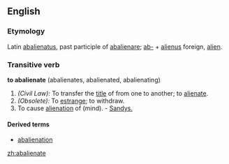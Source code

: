 ==English==

===Etymology===
Latin [[abalienatus]], past participle of [[abalienare]]; [[ab-]] + [[alienus]] foreign, [[alien]].

===Transitive verb===
'''to abalienate''' (abalienates, abalienated, abalienating)

#''(Civil Law):'' To transfer the [[title]] of from one to another; to [[alienate]].
#''(Obsolete):'' To [[estrange]]; to withdraw.
#To cause [[alienation]] of (mind). - [[Sandys.]]

====Derived terms====
* [[abalienation]]

[[zh:abalienate]]